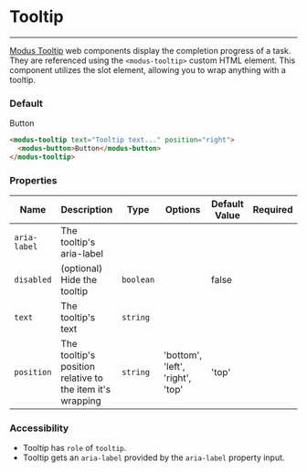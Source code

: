 # Tooltip

---

[Modus Tooltip](https://modus.trimble.com/components/web/tooltips/) web components display the completion progress of a task. They are referenced using the `<modus-tooltip>` custom HTML element.
This component utilizes the slot element, allowing you to wrap anything with a tooltip.

### Default

<modus-tooltip text="Tooltip text..." position="right">
  <modus-button>Button</modus-button>
</modus-tooltip>

```html
<modus-tooltip text="Tooltip text..." position="right">
  <modus-button>Button</modus-button>
</modus-tooltip>
```

### Properties

| Name         | Description                                               | Type      | Options                          | Default Value | Required |
| ------------ | --------------------------------------------------------- | --------- | -------------------------------- | ------------- | -------- |
| `aria-label` | The tooltip's aria-label                                  |           |                                  |               |          |
| `disabled`   | (optional) Hide the tooltip                               | `boolean` |                                  | false         |          |
| `text`       | The tooltip's text                                        | `string`  |                                  |               |          |
| `position`   | The tooltip's position relative to the item it's wrapping | `string`  | 'bottom', 'left', 'right', 'top' | 'top'         |          |

### Accessibility

- Tooltip has `role` of `tooltip`.
- Tooltip gets an `aria-label` provided by the `aria-label` property input.
